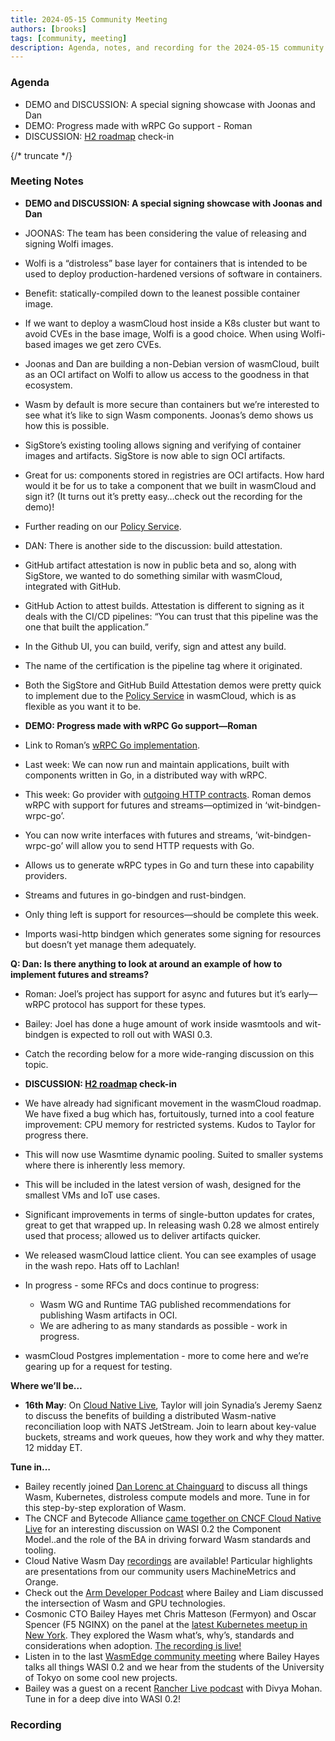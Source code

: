 ```yaml
---
title: 2024-05-15 Community Meeting
authors: [brooks]
tags: [community, meeting]
description: Agenda, notes, and recording for the 2024-05-15 community meeting
---
```



### Agenda

- DEMO and DISCUSSION: A special signing showcase with Joonas and Dan
- DEMO: Progress made with wRPC Go support - Roman
- DISCUSSION: [H2 roadmap](https://github.com/orgs/wasmCloud/projects/7/views/10) check-in

{/* truncate */}

### Meeting Notes
- **DEMO and DISCUSSION: A special signing showcase with Joonas and Dan**
- JOONAS: The team has been considering the value of releasing and signing Wolfi images.
- Wolfi is a “distroless” base layer for containers that is intended to be used to deploy production-hardened versions of software in containers.
- Benefit: statically-compiled down to the leanest possible container image.
- If we want to deploy a wasmCloud host inside a K8s cluster but want to avoid CVEs in the base image, Wolfi is a good choice. When using Wolfi-based images we get zero CVEs.
- Joonas and Dan are building a non-Debian version of wasmCloud, built as an OCI artifact on Wolfi to allow us access to the goodness in that ecosystem.
- Wasm by default is more secure than containers but we’re interested to see what it’s like to sign Wasm components. Joonas’s demo shows us how this is possible.
- SigStore’s existing tooling allows signing and verifying of container images and artifacts. SigStore is now able to sign OCI artifacts.
- Great for us: components stored in registries are OCI artifacts. How hard would it be for us to take a component that we built in wasmCloud and sign it? (It turns out it’s pretty easy…check out the recording for the demo)!
- Further reading on our [Policy Service](https://wasmcloud.com/docs/deployment/security/policy-service).
- DAN: There is another side to the discussion: build attestation.
- GitHub artifact attestation is now in public beta and so, along with SigStore, we wanted to do something similar with wasmCloud, integrated with GitHub.
- GitHub Action to attest builds. Attestation is different to signing as it deals with the CI/CD pipelines: “You can trust that this pipeline was the one that built the application.”
- In the Github UI, you can build, verify, sign and attest any build.
- The name of the certification is the pipeline tag where it originated.
- Both the SigStore and GitHub Build Attestation demos were pretty quick to implement due to the [Policy Service](https://wasmcloud.com/docs/deployment/security/policy-service) in wasmCloud, which is as flexible as you want it to be.

- **DEMO: Progress made with wRPC Go support—Roman**
- Link to Roman’s [wRPC Go implementation](https://github.com/wrpc/wrpc/tree/main/examples/go).
- Last week: We can now run and maintain applications, built with components written in Go, in a distributed way with wRPC.
- This week: Go provider with [outgoing HTTP contracts](https://www.notion.so/wasmCloud-Weekly-Notes-98f84ac55c4349dba9c399aa4ba064dc?pvs=21). Roman demos wRPC with support for futures and streams—optimized in ‘wit-bindgen-wrpc-go’.
- You can now write interfaces with futures and streams, ’wit-bindgen-wrpc-go’ will allow you to send HTTP requests with Go.
- Allows us to generate wRPC types in Go and turn these into capability providers.
- Streams and futures in go-bindgen and rust-bindgen.
- Only thing left is support for resources—should be complete this week.
- Imports wasi-http bindgen which generates some signing for resources but doesn’t yet manage them adequately.

**Q: Dan: Is there anything to look at around an example of how to implement futures and streams?**
- Roman: Joel’s project has support for async and futures but it’s early—wRPC protocol has support for these types.
- Bailey: Joel has done a huge amount of work inside wasmtools and wit-bindgen is expected to roll out with WASI 0.3.
- Catch the recording below for a more wide-ranging discussion on this topic.

- **DISCUSSION: [H2 roadmap](https://github.com/orgs/wasmCloud/projects/7/views/10) check-in**
- We have already had significant movement in the wasmCloud roadmap. We have fixed a bug which has, fortuitously, turned into a cool feature improvement: CPU memory for restricted systems. Kudos to Taylor for progress there.
- This will now use Wasmtime dynamic pooling. Suited to smaller systems where there is inherently less memory.
- This will be included in the latest version of wash, designed for the smallest VMs and IoT use cases.
- Significant improvements in terms of single-button updates for crates, great to get that wrapped up. In releasing wash 0.28 we almost entirely used that process; allowed us to deliver artifacts quicker.
- We released wasmCloud lattice client. You can see examples of usage in the wash repo. Hats off to Lachlan!
- In progress - some RFCs and docs continue to progress:
    - Wasm WG and Runtime TAG published recommendations for publishing Wasm artifacts in OCI.
    - We are adhering to as many standards as possible - work in progress.
- wasmCloud Postgres implementation - more to come here and we’re gearing up for a request for testing.

**Where we’ll be…**
- **16th May**: On [Cloud Native Live](https://community.cncf.io/events/details/cncf-cncf-online-programs-presents-cloud-native-live-advanced-nats-building-a-wasm-native-reconciliation-loop/), Taylor will join Synadia’s Jeremy Saenz to discuss the benefits of building a distributed Wasm-native reconciliation loop with NATS JetStream. Join to learn about key-value buckets, streams and work queues, how they work and why they matter. 12 midday ET.

**Tune in…**
- Bailey recently joined [Dan Lorenc at Chainguard](https://www.linkedin.com/events/chainguardxcosmonic-wasmcloud-d7191086372173086720/about/) to discuss all things Wasm, Kubernetes, distroless compute models and more. Tune in for this step-by-step exploration of Wasm.
- The CNCF and Bytecode Alliance [came together on CNCF Cloud Native Live](https://www.youtube.com/watch?v=5Nv51foQ1mQ) for an interesting discussion on WASI 0.2 the Component Model..and the role of the BA in driving forward Wasm standards and tooling.
- Cloud Native Wasm Day [recordings](https://youtube.com/playlist?list=PLj6h78yzYM2MQteKoXxICTWiUdZYEw6RI&feature=shared) are available! Particular highlights are presentations from our community users MachineMetrics and Orange.
- Check out the [Arm Developer Podcast](https://www.youtube.com/watch?v=iDTHXGuqXAI) where Bailey and Liam discussed the intersection of Wasm and GPU technologies.
- Cosmonic CTO Bailey Hayes met Chris Matteson (Fermyon) and Oscar Spencer (F5 NGINX) on the panel at the [latest Kubernetes meetup in New York](https://www.meetup.com/new-york-kubernetes-meetup/events/297886914/). They explored the Wasm what’s, why’s, standards and considerations when adoption. [The recording is live!](https://youtu.be/ThcQNR-aVvI)
- Listen in to the last [WasmEdge community meeting](https://youtu.be/ttiE7g2Ojuk) where Bailey Hayes talks all things WASI 0.2 and we hear from the students of the University of Tokyo on some cool new projects.
- Bailey was a guest on a recent [Rancher Live podcast](https://www.youtube.com/watch?v=SPdzvL59tIA) with Divya Mohan. Tune in for a deep dive into WASI 0.2!

### Recording

<YouTube url="https://www.youtube.com/watch?v=L8wnOMQNBCc" />
